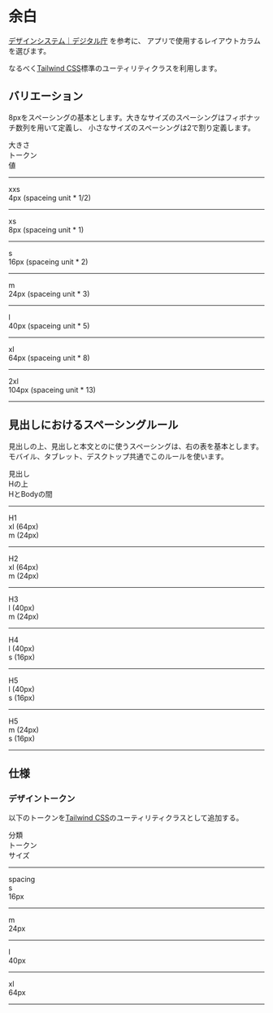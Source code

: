 
<Meta title="スタイル/04. 余白" />
<div className={`${noto_sans_jp.variable}`}><Unstyled><div className="font-sans text-on-surface">

# 余白

[デザインシステム｜デジタル庁](https://www.digital.go.jp/policies/servicedesign/designsystem/) を参考に、
アプリで使用するレイアウトカラムを選びます。

なるべく[Tailwind CSS](https://tailwindcss.com/)標準のユーティリティクラスを利用します。

## バリエーション

8pxをスペーシングの基本とします。大きなサイズのスペーシングはフィボナッチ数列を用いて定義し、
小さなサイズのスペーシングは2で割り定義します。

<div className="grid gap-2 grid-cols-12 bg-surface text-on-surface my-8 items-center bg-surface p-4 rounded-md border border-outline-variant">
    <div className="col-span-3 px-2 text-on-surface">大きさ</div>
    <div className="col-span-2 px-2 text-on-surface">トークン</div>
    <div className="col-span-2 px-2 text-on-surface">値</div>
    <hr className="col-span-full border border-outline" />
    <div className="col-span-3 py-2 px-2 text-on-surface"><div className="w-1 h-1 bg-surface-container-highest"></div></div>
    <div className="col-span-2 py-2 px-2 text-on-surface">xxs</div>
    <div className="col-span-7 py-2 px-2 text-on-surface">4px (spaceing unit * 1/2)</div>
    <hr className="col-span-full border border-outline" />
    <div className="col-span-3 py-2 px-2 text-on-surface"><div className="w-2 h-2 bg-surface-container-highest"></div></div>
    <div className="col-span-2 py-2 px-2 text-on-surface">xs</div>
    <div className="col-span-7 py-2 px-2 text-on-surface">8px (spaceing unit * 1)</div>
    <hr className="col-span-full border border-outline" />
    <div className="col-span-3 py-2 px-2 text-on-surface"><div className="w-4 h-4 bg-surface-container-highest"></div></div>
    <div className="col-span-2 py-2 px-2 text-on-surface">s</div>
    <div className="col-span-7 py-2 px-2 text-on-surface">16px (spaceing unit * 2)</div>
    <hr className="col-span-full border border-outline" />
    <div className="col-span-3 py-2 px-2 text-on-surface"><div className="w-6 h-6 bg-surface-container-highest"></div></div>
    <div className="col-span-2 py-2 px-2 text-on-surface">m</div>
    <div className="col-span-7 py-2 px-2 text-on-surface">24px (spaceing unit * 3)</div>
    <hr className="col-span-full border border-outline" />
    <div className="col-span-3 py-2 px-2 text-on-surface"><div className="w-10 h-10 bg-surface-container-highest"></div></div>
    <div className="col-span-2 py-2 px-2 text-on-surface">l</div>
    <div className="col-span-7 py-2 px-2 text-on-surface">40px (spaceing unit * 5)</div>
    <hr className="col-span-full border border-outline" />
    <div className="col-span-3 py-2 px-2 text-on-surface"><div className="w-16 h-16 bg-surface-container-highest"></div></div>
    <div className="col-span-2 py-2 px-2 text-on-surface">xl</div>
    <div className="col-span-7 py-2 px-2 text-on-surface">64px (spaceing unit * 8)</div>
    <hr className="col-span-full border border-outline" />
    <div className="col-span-3 py-2 px-2 text-on-surface"><div className="w-[104px] h-[104px] bg-surface-container-highest"></div></div>
    <div className="col-span-2 py-2 px-2 text-on-surface">2xl</div>
    <div className="col-span-7 py-2 px-2 text-on-surface">104px (spaceing unit * 13)</div>
    <hr className="col-span-full border border-outline" />
</div>

## 見出しにおけるスペーシングルール

見出しの上、見出しと本文とのに使うスペーシングは、右の表を基本とします。
モバイル、タブレット、デスクトップ共通でこのルールを使います。

<div className="grid gap-2 grid-cols-12 bg-surface text-on-surface my-8 items-center bg-surface p-4 rounded-md border border-outline-variant">
    <div className="col-span-2 px-2 text-on-surface">見出し</div>
    <div className="col-span-2 px-2 text-on-surface">Hの上</div>
    <div className="col-span-2 px-2 text-on-surface">HとBodyの間</div>
    <hr className="col-span-full border border-outline" />
    <div className="col-span-2 py-2 px-2 text-on-surface">H1</div>
    <div className="col-span-2 py-2 px-2 text-on-surface">xl (64px)</div>
    <div className="col-span-2 py-2 px-2 text-on-surface">m (24px)</div>
    <hr className="col-span-full border border-outline" />
    <div className="col-span-2 py-2 px-2 text-on-surface">H2</div>
    <div className="col-span-2 py-2 px-2 text-on-surface">xl (64px)</div>
    <div className="col-span-2 py-2 px-2 text-on-surface">m (24px)</div>
    <hr className="col-span-full border border-outline" />
    <div className="col-span-2 py-2 px-2 text-on-surface">H3</div>
    <div className="col-span-2 py-2 px-2 text-on-surface">l (40px)</div>
    <div className="col-span-2 py-2 px-2 text-on-surface">m (24px)</div>
    <hr className="col-span-full border border-outline" />
    <div className="col-span-2 py-2 px-2 text-on-surface">H4</div>
    <div className="col-span-2 py-2 px-2 text-on-surface">l (40px)</div>
    <div className="col-span-2 py-2 px-2 text-on-surface">s (16px)</div>
    <hr className="col-span-full border border-outline" />
    <div className="col-span-2 py-2 px-2 text-on-surface">H5</div>
    <div className="col-span-2 py-2 px-2 text-on-surface">l (40px)</div>
    <div className="col-span-2 py-2 px-2 text-on-surface">s (16px)</div>
    <hr className="col-span-full border border-outline" />
    <div className="col-span-2 py-2 px-2 text-on-surface">H5</div>
    <div className="col-span-2 py-2 px-2 text-on-surface">m (24px)</div>
    <div className="col-span-2 py-2 px-2 text-on-surface">s (16px)</div>
    <hr className="col-span-full border border-outline" />
</div>

## 仕様

### デザイントークン

以下のトークンを[Tailwind CSS](https://tailwindcss.com/)のユーティリティクラスとして追加する。

<div className="grid gap-4 grid-cols-12 bg-surface text-on-surface my-8 items-center bg-surface p-4 rounded-md border border-outline-variant">
    <div className="col-span-4 px-2 text-on-surface">分類</div>
    <div className="col-span-4 px-2 text-on-surface">トークン</div>
    <div className="col-span-4 px-2 text-on-surface">サイズ</div>
    <hr className="col-span-12 border border-outline" />
    <div className="col-span-4 py-2 px-2 text-on-surface">spacing</div>
    <div className="col-span-4 py-2 px-2 text-on-surface">s</div>
    <div className="col-span-4 py-2 px-2 text-on-surface">16px</div>
    <hr className="col-start-5 col-span-8 border border-outline" />
    <div className="col-start-5 col-span-4 py-2 px-2 text-on-surface">m</div>
    <div className="col-span-4 py-2 px-2 text-on-surface">24px</div>
    <hr className="col-start-5 col-span-8 border border-outline" />
    <div className="col-start-5 col-span-4 py-2 px-2 text-on-surface">l</div>
    <div className="col-span-4 py-2 px-2 text-on-surface">40px</div>
    <hr className="col-start-5 col-span-8 border border-outline" />
    <div className="col-start-5 col-span-4 py-2 px-2 text-on-surface">xl</div>
    <div className="col-span-4 py-2 px-2 text-on-surface">64px</div>
    <hr className="col-span-full border border-outline" />
</div>

</div></Unstyled></div>